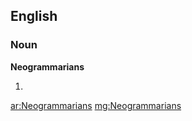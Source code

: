 ==English==

===Noun===
'''Neogrammarians'''

# {{plural of|[[Neogrammarian]]}}

[[ar:Neogrammarians]]
[[mg:Neogrammarians]]